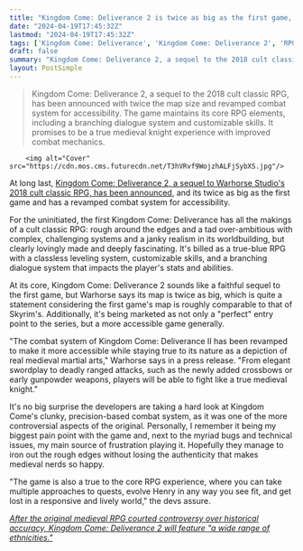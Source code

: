 ```yaml
---
title: "Kingdom Come: Deliverance 2 is twice as big as the first game, has revamped combat 'to make it more accessible,' but stays 'true to the core RPG experience'"
date: "2024-04-19T17:45:32Z"
lastmod: "2024-04-19T17:45:32Z"
tags: ['Kingdom Come: Deliverance', 'Kingdom Come: Deliverance 2', 'RPG', 'Warhorse Studio', 'Medieval', 'Skyrim', 'Crossbows', 'Gunpowder']
draft: false
summary: "Kingdom Come: Deliverance 2, a sequel to the 2018 cult classic RPG, has been announced with twice the map size and revamped combat system for accessibility. The game maintains its core RPG elements, including a branching dialogue system and customizable skills. It promises to be a true medieval knight experience with improved combat mechanics."
layout: PostSimple
---
```

> Kingdom Come: Deliverance 2, a sequel to the 2018 cult classic RPG, has been announced with twice the map size and revamped combat system for accessibility. The game maintains its core RPG elements, including a branching dialogue system and customizable skills. It promises to be a true medieval knight experience with improved combat mechanics.


        <img alt="Cover" src="https://cdn.mos.cms.futurecdn.net/T3hVRvf9WojzhALFjSybXS.jpg"/>
        
At long last, [Kingdom Come: Deliverance 2, a sequel to Warhorse Studio's 2018 cult classic RPG, has been announced](https://www.gamesradar.com/kingdom-come-deliverance-2-is-coming-and-its-everything-the-first-rpg-was-supposed-to-be-in-the-beginning/), and its twice as big as the first game and has a revamped combat system for accessibility.

For the uninitiated, the first Kingdom Come: Deliverance has all the makings of a cult classic RPG: rough around the edges and a tad over-ambitious with complex, challenging systems and a janky realism in its worldbuilding, but clearly lovingly made and deeply fascinating. It's billed as a true-blue RPG with a classless leveling system, customizable skills, and a branching dialogue system that impacts the player's stats and abilities.

At its core, Kingdom Come: Deliverance 2 sounds like a faithful sequel to the first game, but Warhorse says its map is twice as big, which is quite a statement considering the first game's map is roughly comparable to that of Skyrim's. Additionally, it's being marketed as not only a "perfect" entry point to the series, but a more accessible game generally.

"The combat system of Kingdom Come: Deliverance II has been revamped to make it more accessible while staying true to its nature as a depiction of real medieval martial arts," Warhorse says in a press release. "From elegant swordplay to deadly ranged attacks, such as the newly added crossbows or early gunpowder weapons, players will be able to fight like a true medieval knight."

It's no big surprise the developers are taking a hard look at Kingdom Come's clunky, precision-based combat system, as it was one of the more controversial aspects of the original. Personally, I remember it being my biggest pain point with the game and, next to the myriad bugs and technical issues, my main source of frustration playing it. Hopefully they manage to iron out the rough edges without losing the authenticity that makes medieval nerds so happy.

"The game is also a true to the core RPG experience, where you can take multiple approaches to quests, evolve Henry in any way you see fit, and get lost in a responsive and lively world," the devs assure.

[<em>After the original medieval RPG courted controversy over historical accuracy, Kingdom Come: Deliverance 2 will feature "a wide range of ethnicities."</em>](https://www.gamesradar.com/after-the-original-medieval-rpg-courted-controversy-over-historical-accuracy-kingdom-come-deliverance-2-will-feature-a-wide-range-of-ethnicities/)
        